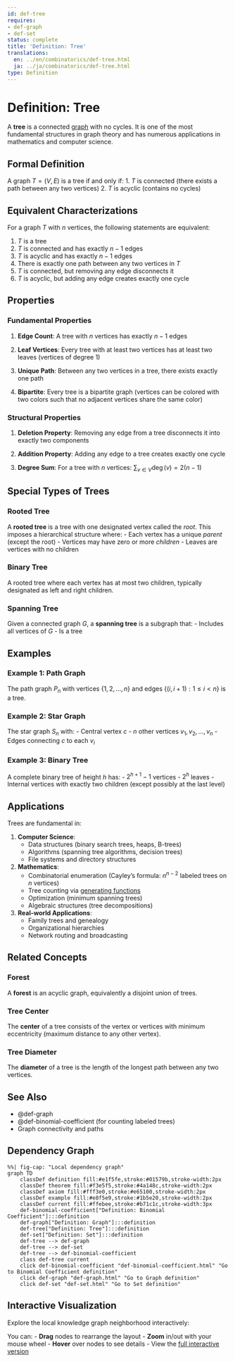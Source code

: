 ```yaml
---
id: def-tree
requires:
- def-graph
- def-set
status: complete
title: 'Definition: Tree'
translations:
  en: ../en/combinatorics/def-tree.html
  ja: ../ja/combinatorics/def-tree.html
type: Definition
---
```


# Definition: Tree {#def-tree}

A **tree** is a connected [graph](def-graph.qmd) with no cycles. It is one of the most fundamental structures in graph theory and has numerous applications in mathematics and computer science.

## Formal Definition

A graph $T = (V, E)$ is a tree if and only if:
1. $T$ is connected (there exists a path between any two vertices)
2. $T$ is acyclic (contains no cycles)

## Equivalent Characterizations

For a graph $T$ with $n$ vertices, the following statements are equivalent:

1. $T$ is a tree
2. $T$ is connected and has exactly $n - 1$ edges
3. $T$ is acyclic and has exactly $n - 1$ edges
4. There is exactly one path between any two vertices in $T$
5. $T$ is connected, but removing any edge disconnects it
6. $T$ is acyclic, but adding any edge creates exactly one cycle

## Properties

### Fundamental Properties

1. **Edge Count**: A tree with $n$ vertices has exactly $n - 1$ edges

2. **Leaf Vertices**: Every tree with at least two vertices has at least two leaves (vertices of degree 1)

3. **Unique Path**: Between any two vertices in a tree, there exists exactly one path

4. **Bipartite**: Every tree is a bipartite graph (vertices can be colored with two colors such that no adjacent vertices share the same color)

### Structural Properties

1. **Deletion Property**: Removing any edge from a tree disconnects it into exactly two components

2. **Addition Property**: Adding any edge to a tree creates exactly one cycle

3. **Degree Sum**: For a tree with $n$ vertices: $\sum_{v \in V} \deg(v) = 2(n - 1)$

## Special Types of Trees

### Rooted Tree

A **rooted tree** is a tree with one designated vertex called the *root*. This imposes a hierarchical structure where:
- Each vertex has a unique *parent* (except the root)
- Vertices may have zero or more *children*
- Leaves are vertices with no children

### Binary Tree

A rooted tree where each vertex has at most two children, typically designated as left and right children.

### Spanning Tree

Given a connected graph $G$, a **spanning tree** is a subgraph that:
- Includes all vertices of $G$
- Is a tree

## Examples

### Example 1: Path Graph

The path graph $P_n$ with vertices $\{1, 2, ..., n\}$ and edges $\{(i, i+1) : 1 \leq i < n\}$ is a tree.

### Example 2: Star Graph

The star graph $S_n$ with:
- Central vertex $c$
- $n$ other vertices $v_1, v_2, ..., v_n$
- Edges connecting $c$ to each $v_i$

### Example 3: Binary Tree

A complete binary tree of height $h$ has:
- $2^{h+1} - 1$ vertices
- $2^h$ leaves
- Internal vertices with exactly two children (except possibly at the last level)

## Applications

Trees are fundamental in:

1. **Computer Science**:
   - Data structures (binary search trees, heaps, B-trees)
   - Algorithms (spanning tree algorithms, decision trees)
   - File systems and directory structures

2. **Mathematics**:
   - Combinatorial enumeration (Cayley's formula: $n^{n-2}$ labeled trees on $n$ vertices)
   - Tree counting via [generating functions](def-generating-function.qmd)
   - Optimization (minimum spanning trees)
   - Algebraic structures (tree decompositions)

3. **Real-world Applications**:
   - Family trees and genealogy
   - Organizational hierarchies
   - Network routing and broadcasting

## Related Concepts

### Forest

A **forest** is an acyclic graph, equivalently a disjoint union of trees.

### Tree Center

The **center** of a tree consists of the vertex or vertices with minimum eccentricity (maximum distance to any other vertex).

### Tree Diameter

The **diameter** of a tree is the length of the longest path between any two vertices.

## See Also

- @def-graph
- @def-binomial-coefficient (for counting labeled trees)
- Graph connectivity and paths

## Dependency Graph

```mermaid
%%| fig-cap: "Local dependency graph"
graph TD
    classDef definition fill:#e1f5fe,stroke:#01579b,stroke-width:2px
    classDef theorem fill:#f3e5f5,stroke:#4a148c,stroke-width:2px
    classDef axiom fill:#fff3e0,stroke:#e65100,stroke-width:2px
    classDef example fill:#e8f5e9,stroke:#1b5e20,stroke-width:2px
    classDef current fill:#ffebee,stroke:#b71c1c,stroke-width:3px
    def-binomial-coefficient["Definition: Binomial Coefficient"]:::definition
    def-graph["Definition: Graph"]:::definition
    def-tree["Definition: Tree"]:::definition
    def-set["Definition: Set"]:::definition
    def-tree --> def-graph
    def-tree --> def-set
    def-tree --> def-binomial-coefficient
    class def-tree current
    click def-binomial-coefficient "def-binomial-coefficient.html" "Go to Binomial Coefficient definition"
    click def-graph "def-graph.html" "Go to Graph definition"
    click def-set "def-set.html" "Go to Set definition"
```

## Interactive Visualization

Explore the local knowledge graph neighborhood interactively:

::: {.graph-viz data-id="def-tree" data-width="700" data-height="500"}
:::

You can:
- **Drag** nodes to rearrange the layout
- **Zoom** in/out with your mouse wheel
- **Hover** over nodes to see details
- View the [full interactive version](../../output/interactive/def-tree.html){target="_blank"}
